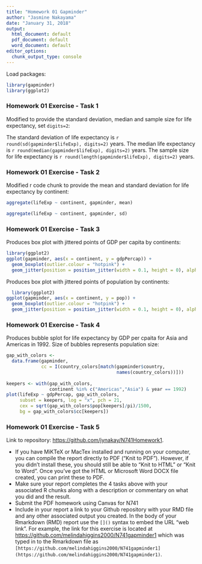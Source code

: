 ```yaml
---
title: "Homework 01 Gapminder"
author: "Jasmine Nakayama"
date: "January 31, 2018"
output:
  html_document: default
  pdf_document: default
  word_document: default
editor_options: 
  chunk_output_type: console
---
```

Load packages:
```r
library(gapminder)
library(ggplot2)
```

### **Homework 01 Exercise - Task 1**
Modified to provide the standard deviation, median and sample size for life expectancy, set `digits=2`:

The standard deviation of life expectancy is `r round(sd(gapminder$lifeExp), digits=2)` years. 
The median life expectancy is `r round(median(gapminder$lifeExp), digits=2)` years. 
The sample size for life expectancy is `r round(length(gapminder$lifeExp), digits=2)` years.


### **Homework 01 Exercise - Task 2**

Modified r code chunk to provide the mean and standard deviation for life expectancy by continent:

```r
aggregate(lifeExp ~ continent, gapminder, mean)
```

```r
aggregate(lifeExp ~ continent, gapminder, sd)
```

### **Homework 01 Exercise - Task 3**

Produces box plot with jittered points of GDP per capita by continents:
```r
library(ggplot2)
ggplot(gapminder, aes(x = continent, y = gdpPercap)) +
  geom_boxplot(outlier.colour = "hotpink") +
  geom_jitter(position = position_jitter(width = 0.1, height = 0), alpha = 1/4)
```
Produces box plot with jittered points of population by continents:
```r
  library(ggplot2)
ggplot(gapminder, aes(x = continent, y = pop)) +
  geom_boxplot(outlier.colour = "hotpink") +
  geom_jitter(position = position_jitter(width = 0.1, height = 0), alpha = 1/4)
```

### **Homework 01 Exercise - Task 4**

Produces bubble splot for life expectancy by GDP per cpaita for Asia and Americas in 1992. Size of bubbles represents population size:
```r
gap_with_colors <-
  data.frame(gapminder,
             cc = I(country_colors[match(gapminder$country,
                                         names(country_colors))]))
                                         
keepers <- with(gap_with_colors,
                continent %in% c("Americas","Asia") & year == 1992)
plot(lifeExp ~ gdpPercap, gap_with_colors,
     subset = keepers, log = "x", pch = 21,
     cex = sqrt(gap_with_colors$pop[keepers]/pi)/1500,
     bg = gap_with_colors$cc[keepers])
```

### **Homework 01 Exercise - Task 5**

Link to repository: [https://github.com/jynakay/N741Homework1](https://github.com/jynakay/N741Homework1).

* If you have MiKTeX or MacTex installed and running on your computer, you can compile the report directly to PDF ("Knit to PDF"). However, if you didn't install these, you should still be able to "Knit to HTML" or "Knit to Word". Once you've got the HTML or Microsoft Word DOCX file created, you can print these to PDF.
* Make sure your report completes the 4 tasks above with your associated R chunks along with a description or commentary on what you did and the result.
* Submit the PDF homework using Canvas for N741
* Include in your report a link to your Github repository with your RMD file and any other associated output you created. In the body of your Rmarkdown (RMD) report use the `[]()` syntax to embed the URL "web link". For example, the link for this exercise is located at [https://github.com/melindahiggins2000/N741gapminder1](https://github.com/melindahiggins2000/N741gapminder1) which was typed in to the Rmarkdown file as `[https://github.com/melindahiggins2000/N741gapminder1](https://github.com/melindahiggins2000/N741gapminder1)`.





